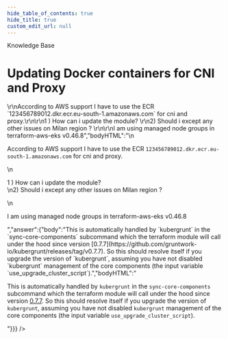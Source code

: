 ```yaml
---
hide_table_of_contents: true
hide_title: true
custom_edit_url: null
---
```



<CenterLayout>
<span className="searchCategory">Knowledge Base</span>
<h1>Updating Docker containers for CNI and Proxy</h1>
<GitHub discussion={{"id":"D_kwDOF8slf84AO98Q","number":259,"author":{"login":"pete0emerson"},"title":"Updating Docker containers for CNI and Proxy","body":"<!-- Zendesk:https://gruntwork.zendesk.com/agent/tickets/108202 -->\r\nAccording to AWS support I have to use the ECR `123456789012.dkr.ecr.eu-south-1.amazonaws.com` for cni and proxy.\r\n\r\n1 ) How can i update the module? \r\n2)  Should i except any other issues on Milan region ?  \r\n\r\nI am using managed node groups in terraform-aws-eks v0.46.8","bodyHTML":"\n<p dir=\"auto\">According to AWS support I have to use the ECR <code class=\"notranslate\">123456789012.dkr.ecr.eu-south-1.amazonaws.com</code> for cni and proxy.</p>\n<p dir=\"auto\">1 ) How can i update the module?<br>\n2)  Should i except any other issues on Milan region ?</p>\n<p dir=\"auto\">I am using managed node groups in terraform-aws-eks v0.46.8</p>","answer":{"body":"This is automatically handled by `kubergrunt` in the `sync-core-components` subcommand which the terraform module will call under the hood since version [0.7.7](https://github.com/gruntwork-io/kubergrunt/releases/tag/v0.7.7). So this should resolve itself if you upgrade the version of `kubergrunt`, assuming you have not disabled `kubergrunt` management of the core components (the input variable `use_upgrade_cluster_script`).","bodyHTML":"<p dir=\"auto\">This is automatically handled by <code class=\"notranslate\">kubergrunt</code> in the <code class=\"notranslate\">sync-core-components</code> subcommand which the terraform module will call under the hood since version <a href=\"https://github.com/gruntwork-io/kubergrunt/releases/tag/v0.7.7\">0.7.7</a>. So this should resolve itself if you upgrade the version of <code class=\"notranslate\">kubergrunt</code>, assuming you have not disabled <code class=\"notranslate\">kubergrunt</code> management of the core components (the input variable <code class=\"notranslate\">use_upgrade_cluster_script</code>).</p>"}}} />

</CenterLayout>
  

<!-- ##DOCS-SOURCER-START
{
  "sourcePlugin": "github-discussions",
  "hash": "525a5fc4eb2a25d59453b98ff97dea35"
}
##DOCS-SOURCER-END -->
